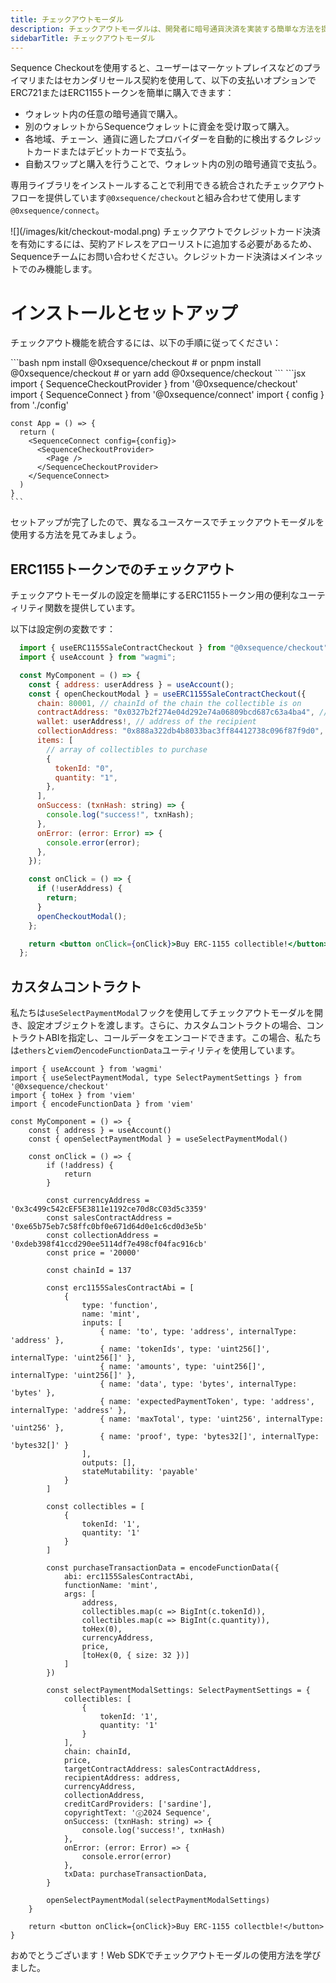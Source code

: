 ```yaml
---
title: チェックアウトモーダル
description: チェックアウトモーダルは、開発者に暗号通貨決済を実装する簡単な方法を提供します。
sidebarTitle: チェックアウトモーダル
---
```


Sequence Checkoutを使用すると、ユーザーはマーケットプレイスなどのプライマリまたはセカンダリセールス契約を使用して、以下の支払いオプションでERC721またはERC1155トークンを簡単に購入できます：

* ウォレット内の任意の暗号通貨で購入。
* 別のウォレットからSequenceウォレットに資金を受け取って購入。
* 各地域、チェーン、通貨に適したプロバイダーを自動的に検出するクレジットカードまたはデビットカードで支払う。
* 自動スワップと購入を行うことで、ウォレット内の別の暗号通貨で支払う。

専用ライブラリをインストールすることで利用できる統合されたチェックアウトフローを提供しています`@0xsequence/checkout`と組み合わせて使用します`@0xsequence/connect`。

<Frame>
  ![](/images/kit/checkout-modal.png)
</Frame>

<Note>
  チェックアウトでクレジットカード決済を有効にするには、契約アドレスをアローリストに追加する必要があるため、Sequenceチームにお問い合わせください。クレジットカード決済はメインネットでのみ機能します。
</Note>

# インストールとセットアップ

チェックアウト機能を統合するには、以下の手順に従ってください：

<Steps>
  <Step title="Install the `@0xsequence/checkout` library:">
    ```bash
    npm install @0xsequence/checkout
    # or
    pnpm install @0xsequence/checkout
    # or
    yarn add @0xsequence/checkout
    ```
  </Step>

  <Step title="Place the `SequenceCheckoutProvider` below the SequenceConnect Provider in your App:">
    ```jsx
    import { SequenceCheckoutProvider } from '@0xsequence/checkout'
    import { SequenceConnect } from '@0xsequence/connect'
    import { config } from './config'

    const App = () => {
      return (
        <SequenceConnect config={config}>
          <SequenceCheckoutProvider>
            <Page />
          </SequenceCheckoutProvider>
        </SequenceConnect>
      )
    }
    ```
  </Step>
</Steps>

セットアップが完了したので、異なるユースケースでチェックアウトモーダルを使用する方法を見てみましょう。

## ERC1155トークンでのチェックアウト

チェックアウトモーダルの設定を簡単にするERC1155トークン用の便利なユーティリティ関数を提供しています。

以下は設定例の変数です：

```jsx
  import { useERC1155SaleContractCheckout } from "@0xsequence/checkout";
  import { useAccount } from "wagmi";

  const MyComponent = () => {
    const { address: userAddress } = useAccount();
    const { openCheckoutModal } = useERC1155SaleContractCheckout({
      chain: 80001, // chainId of the chain the collectible is on
      contractAddress: "0x0327b2f274e04d292e74a06809bcd687c63a4ba4", // address of the contract handling the minting function
      wallet: userAddress!, // address of the recipient
      collectionAddress: "0x888a322db4b8033bac3ff84412738c096f87f9d0", // address of the collection contract
      items: [
        // array of collectibles to purchase
        {
          tokenId: "0",
          quantity: "1",
        },
      ],
      onSuccess: (txnHash: string) => {
        console.log("success!", txnHash);
      },
      onError: (error: Error) => {
        console.error(error);
      },
    });

    const onClick = () => {
      if (!userAddress) {
        return;
      }
      openCheckoutModal();
    };

    return <button onClick={onClick}>Buy ERC-1155 collectible!</button>;
  };
```

## カスタムコントラクト

私たちは`useSelectPaymentModal`フックを使用してチェックアウトモーダルを開き、設定オブジェクトを渡します。さらに、カスタムコントラクトの場合、コントラクトABIを指定し、コールデータをエンコードできます。この場合、私たちは`ethers`と`viem`の`encodeFunctionData`ユーティリティを使用しています。

```tsx
import { useAccount } from 'wagmi'
import { useSelectPaymentModal, type SelectPaymentSettings } from '@0xsequence/checkout'
import { toHex } from 'viem'
import { encodeFunctionData } from 'viem'

const MyComponent = () => {
    const { address } = useAccount()
    const { openSelectPaymentModal } = useSelectPaymentModal()

    const onClick = () => {
        if (!address) {
            return
        }

        const currencyAddress = '0x3c499c542cEF5E3811e1192ce70d8cC03d5c3359'
        const salesContractAddress = '0xe65b75eb7c58ffc0bf0e671d64d0e1c6cd0d3e5b'
        const collectionAddress = '0xdeb398f41ccd290ee5114df7e498cf04fac916cb'
        const price = '20000'

        const chainId = 137

        const erc1155SalesContractAbi = [
            {
                type: 'function',
                name: 'mint',
                inputs: [
                    { name: 'to', type: 'address', internalType: 'address' },
                    { name: 'tokenIds', type: 'uint256[]', internalType: 'uint256[]' },
                    { name: 'amounts', type: 'uint256[]', internalType: 'uint256[]' },
                    { name: 'data', type: 'bytes', internalType: 'bytes' },
                    { name: 'expectedPaymentToken', type: 'address', internalType: 'address' },
                    { name: 'maxTotal', type: 'uint256', internalType: 'uint256' },
                    { name: 'proof', type: 'bytes32[]', internalType: 'bytes32[]' }
                ],
                outputs: [],
                stateMutability: 'payable'
            }
        ]

        const collectibles = [
            {
                tokenId: '1',
                quantity: '1'
            }
        ]

        const purchaseTransactionData = encodeFunctionData({
            abi: erc1155SalesContractAbi,
            functionName: 'mint',
            args: [
                address,
                collectibles.map(c => BigInt(c.tokenId)),
                collectibles.map(c => BigInt(c.quantity)),
                toHex(0),
                currencyAddress,
                price,
                [toHex(0, { size: 32 })]
            ]
        })

        const selectPaymentModalSettings: SelectPaymentSettings = {
            collectibles: [
                {
                    tokenId: '1',
                    quantity: '1'
                }
            ],
            chain: chainId,
            price,
            targetContractAddress: salesContractAddress,
            recipientAddress: address,
            currencyAddress,
            collectionAddress,
            creditCardProviders: ['sardine'],
            copyrightText: 'ⓒ2024 Sequence',
            onSuccess: (txnHash: string) => {
                console.log('success!', txnHash)
            },
            onError: (error: Error) => {
                console.error(error)
            },
            txData: purchaseTransactionData,
        }

        openSelectPaymentModal(selectPaymentModalSettings)
    }

    return <button onClick={onClick}>Buy ERC-1155 collectble!</button>
}
```

おめでとうございます！Web SDKでチェックアウトモーダルの使用方法を学びました。
